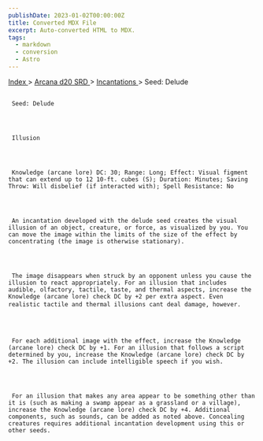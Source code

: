 ```yaml
---
publishDate: 2023-01-02T00:00:00Z
title: Converted MDX File
excerpt: Auto-converted HTML to MDX.
tags:
  - markdown
  - conversion
  - Astro
---
```







[
      Index
     ](-index)
     >
     [
      Arcana d20 SRD
     ](arcana-d20-srd-index)
     >
     [
      Incantations
     ](arcana-d20-srd-incantations-index)
     > Seed: Delude
    





## 
     Seed: Delude
    



     Illusion
    



     Knowledge (arcane lore) DC: 30; Range: Long; Effect: Visual figment that can extend up to 12 10-ft. cubes (S); Duration: Minutes; Saving Throw: Will disbelief (if interacted with); Spell Resistance: No
    



     An incantation developed with the delude seed creates the visual illusion of an object, creature, or force, as visualized by you. You can move the image within the limits of the size of the effect by concentrating (the image is otherwise stationary).
    



     The image disappears when struck by an opponent unless you cause the illusion to react appropriately. For an illusion that includes audible, olfactory, tactile, taste, and thermal aspects, increase the Knowledge (arcane lore) check DC by +2 per extra aspect. Even realistic tactile and thermal illusions cant deal damage, however.
    



     For each additional image with the effect, increase the Knowledge (arcane lore) check DC by +1. For an illusion that follows a script determined by you, increase the Knowledge (arcane lore) check DC by +2. The illusion can include intelligible speech if you wish.
    



     For an illusion that makes any area appear to be something other than it is (such as making a swamp appear as a grassland or a village), increase the Knowledge (arcane lore) check DC by +4. Additional components, such as sounds, can be added as noted above. Concealing creatures requires additional incantation development using this or other seeds.
    




